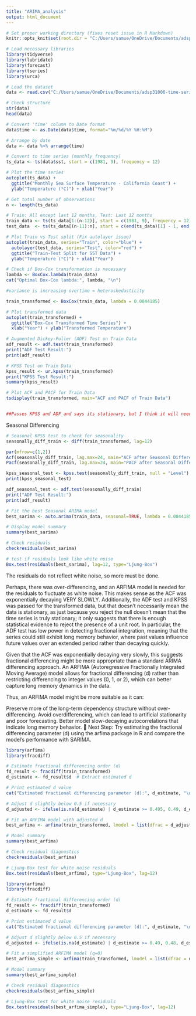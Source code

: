 ```yaml
---
title: "ARIMA_analysis"
output: html_document
---
```


```r
# Set proper working directory (fixes reset issue in R Markdown)
knitr::opts_knit$set(root.dir = "C:/Users/samue/OneDrive/Documents/adsp31006-time-series-analysis")

# Load necessary libraries
library(tidyverse)
library(lubridate)
library(forecast)
library(tseries)
library(urca)
```


```r
# Load the dataset
data <- read.csv("C:/Users/samue/OneDrive/Documents/adsp31006-time-series-analysis/data/avg_sst_california.csv")

# Check structure
str(data)
head(data)

# Convert 'time' column to Date format
data$time <- as.Date(data$time, format="%m/%d/%Y %H:%M")

# Arrange by date
data <- data %>% arrange(time)

# Convert to time series (monthly frequency)
ts_data <- ts(data$sst, start = c(1981, 9), frequency = 12)

# Plot the time series
autoplot(ts_data) + 
  ggtitle("Monthly Sea Surface Temperature - California Coast") +
  ylab("Temperature (°C)") + xlab("Year")

# Get total number of observations
n <- length(ts_data)

# Train: All except last 12 months, Test: Last 12 months
train_data <- ts(ts_data[1:(n-12)], start = c(1981, 9), frequency = 12)
test_data  <- ts(ts_data[(n-11):n], start = c(end(ts_data)[1] - 1, end(ts_data)[2] + 1), frequency = 12)

# Plot Train vs Test split (Fix autolayer issue)
autoplot(train_data, series="Train", color="blue") +
  autolayer(test_data, series="Test", color="red") +
  ggtitle("Train-Test Split for SST Data") +
  ylab("Temperature (°C)") + xlab("Year")
```

```r
# Check if Box-Cox transformation is necessary
lambda <- BoxCox.lambda(train_data)
cat("Optimal Box-Cox lambda:", lambda, "\n")

#variance is increasing overtime = heteroskedasticity

train_transformed <- BoxCox(train_data, lambda = 0.0844185)

# Plot transformed data
autoplot(train_transformed) +
  ggtitle("Box-Cox Transformed Time Series") +
  xlab("Year") + ylab("Transformed Temperature")
```

```r

# Augmented Dickey-Fuller (ADF) Test on Train Data
adf_result <- adf.test(train_transformed)
print("ADF Test Result:")
print(adf_result)

# KPSS Test on Train Data
kpss_result <- ur.kpss(train_transformed)
print("KPSS Test Result:")
summary(kpss_result)

# Plot ACF and PACF for Train Data
tsdisplay(train_transformed, main="ACF and PACF of Train Data")


##Passes KPSS and ADF and says its stationary, but I think it will need seasonal differencing, which is obvious based on the seasonality in the ACF

```
Seasonal Differencing
```r
# Seasonal KPSS test to check for seasonality
seasonally_diff_train <- diff(train_transformed, lag=12)

par(mfrow=c(1,2))
Acf(seasonally_diff_train, lag.max=24, main="ACF after Seasonal Differencing")
Pacf(seasonally_diff_train, lag.max=24, main="PACF after Seasonal Differencing")

kpss_seasonal_test <- kpss.test(seasonally_diff_train, null = "Level")
print(kpss_seasonal_test)

adf_seasonal_test <- adf.test(seasonally_diff_train)
print("ADF Test Result:")
print(adf_result)
```

```r
# Fit the best Seasonal ARIMA model
best_sarima <- auto.arima(train_data, seasonal=TRUE, lambda = 0.0844185, approximation = FALSE, stepwise = FALSE)

# Display model summary
summary(best_sarima)

# Check residuals
checkresiduals(best_sarima)

```

```r
# test if residuals look like white noise
Box.test(residuals(best_sarima), lag=12, type="Ljung-Box")
```
The residuals do not reflect white noise, so more must be done.


Perhaps, there was over-differencing, and an ARFIMA model is needed for the residuals to fluctuate as white noise. This makes sense as the ACF was exponentially decaying VERY SLOWLY. Additionally, the ADF test and KPSS was passed for the transformed data, but that doesn't necessarily mean the data is stationary, as just because you reject the null doesn't mean that the time series is truly stationary; it only suggests that there is enough statistical evidence to reject the presence of a unit root. In particular, the ADF test has low power in detecting fractional integration, meaning that the series could still exhibit long memory behavior, where past values influence future values over an extended period rather than decaying quickly.

Given that the ACF was exponentially decaying very slowly, this suggests fractional differencing might be more appropriate than a standard ARIMA differencing approach. An ARFIMA (Autoregressive Fractionally Integrated Moving Average) model allows for fractional differencing (d) rather than restricting differencing to integer values (0, 1, or 2), which can better capture long memory dynamics in the data.

Thus, an ARFIMA model might be more suitable as it can:

Preserve more of the long-term dependency structure without over-differencing.
Avoid overdifferencing, which can lead to artificial stationarity and poor forecasting.
Better model slow-decaying autocorrelations that indicate long memory behavior.
🚀 Next Step: Try estimating the fractional differencing parameter (d) using the arfima package in R and compare the model's performance with SARIMA.
```r
library(arfima)
library(fracdiff)

# Estimate fractional differencing order (d)
fd_result <- fracdiff(train_transformed)
d_estimate <- fd_result$d  # Extract estimated d

# Print estimated d value
cat("Estimated fractional differencing parameter (d):", d_estimate, "\n")

# Adjust d slightly below 0.5 if necessary
d_adjusted <- ifelse(is.na(d_estimate) | d_estimate >= 0.495, 0.49, d_estimate)

# Fit an ARFIMA model with adjusted d
best_arfima <- arfima(train_transformed, lmodel = list(dfrac = d_adjusted), order = c(1, 0, 1))

# Model summary
summary(best_arfima)

# Check residual diagnostics
checkresiduals(best_arfima)

# Ljung-Box test for white noise residuals
Box.test(residuals(best_arfima), type="Ljung-Box", lag=12)


```


```r
library(arfima)
library(fracdiff)

# Estimate fractional differencing order (d)
fd_result <- fracdiff(train_transformed)
d_estimate <- fd_result$d  

# Print estimated d value
cat("Estimated fractional differencing parameter (d):", d_estimate, "\n")

# Adjust d slightly below 0.5 if necessary
d_adjusted <- ifelse(is.na(d_estimate) | d_estimate >= 0.49, 0.48, d_estimate)

# Fit a simplified ARFIMA model (q=0)
best_arfima_simple <- arfima(train_transformed, lmodel = list(dfrac = d_adjusted), order = c(0, 0, 0))

# Model summary
summary(best_arfima_simple)

# Check residual diagnostics
checkresiduals(best_arfima_simple)

# Ljung-Box test for white noise residuals
Box.test(residuals(best_arfima_simple), type="Ljung-Box", lag=12)
```




